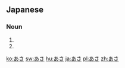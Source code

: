 ==Japanese==
===Noun===
{{ja-noun|h|rom=asa}}
# {{japdef|朝|[[morning]]}}
# {{japdef|麻|[[hemp]]}}

[[ko:あさ]]
[[sw:あさ]]
[[hu:あさ]]
[[ja:あさ]]
[[pl:あさ]]
[[zh:あさ]]
